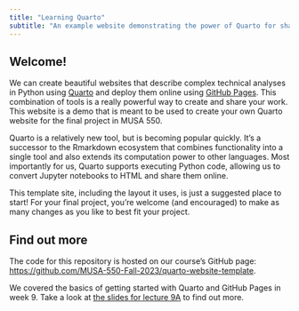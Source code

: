 ```yaml
---
title: "Learning Quarto"
subtitle: "An example website demonstrating the power of Quarto for sharing analyses on the web"
---
```


## Welcome!

We can create beautiful websites that describe complex technical analyses in Python using [Quarto](https://quarto.org) 
and deploy them online using [GitHub Pages](https://pages.github.com/). This combination of tools is a really powerful way 
to create and share your work. This website is a demo that is meant to be used to create your own Quarto website for the 
final project in MUSA 550. 

Quarto is a relatively new tool, but is becoming popular quickly. It's a successor 
to the Rmarkdown ecosystem that combines functionality into a single tool and also extends its computation power to other
languages. Most importantly for us, Quarto supports executing Python code, allowing us to convert Jupyter notebooks to HTML and share them online.  

::: {.callout-important}
This template site, including the layout it uses, is just a suggested place to start! For your final project, you're welcome (and encouraged) to 
make as many changes as you like to best fit your project.
:::

## Find out more

The code for this repository is hosted on our course's GitHub page: [https://github.com/MUSA-550-Fall-2023/quarto-website-template](https://github.com/MUSA-550-Fall-2023/quarto-website-template).

We covered the basics of getting started with Quarto and GitHub Pages in week 9. Take a look at
[the slides for lecture 9A](https://musa-550-fall-2023.github.io/content/week-9/lecture-9A.html) to find out more.






 
